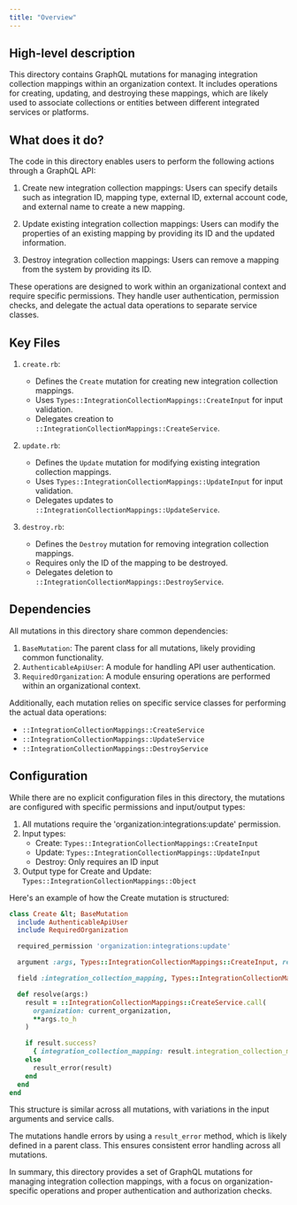 ```yaml
---
title: "Overview"
---
```


## High-level description
This directory contains GraphQL mutations for managing integration collection mappings within an organization context. It includes operations for creating, updating, and destroying these mappings, which are likely used to associate collections or entities between different integrated services or platforms.

## What does it do?
The code in this directory enables users to perform the following actions through a GraphQL API:

1. Create new integration collection mappings: Users can specify details such as integration ID, mapping type, external ID, external account code, and external name to create a new mapping.

2. Update existing integration collection mappings: Users can modify the properties of an existing mapping by providing its ID and the updated information.

3. Destroy integration collection mappings: Users can remove a mapping from the system by providing its ID.

These operations are designed to work within an organizational context and require specific permissions. They handle user authentication, permission checks, and delegate the actual data operations to separate service classes.

## Key Files

1. `create.rb`:
   - Defines the `Create` mutation for creating new integration collection mappings.
   - Uses `Types::IntegrationCollectionMappings::CreateInput` for input validation.
   - Delegates creation to `::IntegrationCollectionMappings::CreateService`.

2. `update.rb`:
   - Defines the `Update` mutation for modifying existing integration collection mappings.
   - Uses `Types::IntegrationCollectionMappings::UpdateInput` for input validation.
   - Delegates updates to `::IntegrationCollectionMappings::UpdateService`.

3. `destroy.rb`:
   - Defines the `Destroy` mutation for removing integration collection mappings.
   - Requires only the ID of the mapping to be destroyed.
   - Delegates deletion to `::IntegrationCollectionMappings::DestroyService`.

## Dependencies
All mutations in this directory share common dependencies:

1. `BaseMutation`: The parent class for all mutations, likely providing common functionality.
2. `AuthenticableApiUser`: A module for handling API user authentication.
3. `RequiredOrganization`: A module ensuring operations are performed within an organizational context.

Additionally, each mutation relies on specific service classes for performing the actual data operations:

- `::IntegrationCollectionMappings::CreateService`
- `::IntegrationCollectionMappings::UpdateService`
- `::IntegrationCollectionMappings::DestroyService`

## Configuration
While there are no explicit configuration files in this directory, the mutations are configured with specific permissions and input/output types:

1. All mutations require the 'organization:integrations:update' permission.
2. Input types:
   - Create: `Types::IntegrationCollectionMappings::CreateInput`
   - Update: `Types::IntegrationCollectionMappings::UpdateInput`
   - Destroy: Only requires an ID input
3. Output type for Create and Update: `Types::IntegrationCollectionMappings::Object`

Here's an example of how the Create mutation is structured:

```ruby
class Create &lt; BaseMutation
  include AuthenticableApiUser
  include RequiredOrganization

  required_permission 'organization:integrations:update'

  argument :args, Types::IntegrationCollectionMappings::CreateInput, required: true

  field :integration_collection_mapping, Types::IntegrationCollectionMappings::Object, null: true

  def resolve(args:)
    result = ::IntegrationCollectionMappings::CreateService.call(
      organization: current_organization,
      **args.to_h
    )

    if result.success?
      { integration_collection_mapping: result.integration_collection_mapping }
    else
      result_error(result)
    end
  end
end
```

This structure is similar across all mutations, with variations in the input arguments and service calls.

The mutations handle errors by using a `result_error` method, which is likely defined in a parent class. This ensures consistent error handling across all mutations.

In summary, this directory provides a set of GraphQL mutations for managing integration collection mappings, with a focus on organization-specific operations and proper authentication and authorization checks.
